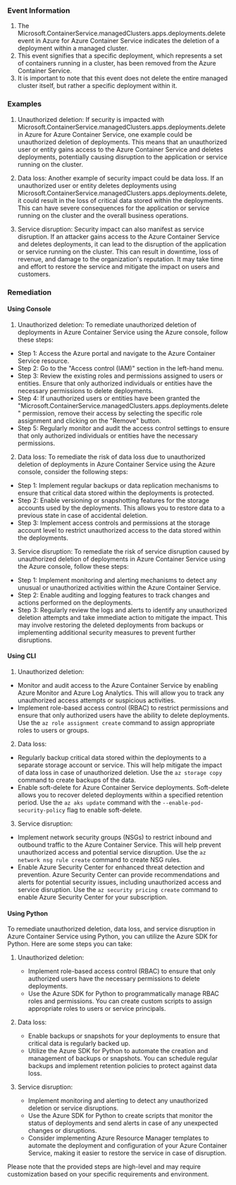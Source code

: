 
### Event Information

1. The Microsoft.ContainerService.managedClusters.apps.deployments.delete event in Azure for Azure Container Service indicates the deletion of a deployment within a managed cluster.
2. This event signifies that a specific deployment, which represents a set of containers running in a cluster, has been removed from the Azure Container Service.
3. It is important to note that this event does not delete the entire managed cluster itself, but rather a specific deployment within it.


### Examples

1. Unauthorized deletion: If security is impacted with Microsoft.ContainerService.managedClusters.apps.deployments.delete in Azure for Azure Container Service, one example could be unauthorized deletion of deployments. This means that an unauthorized user or entity gains access to the Azure Container Service and deletes deployments, potentially causing disruption to the application or service running on the cluster.

2. Data loss: Another example of security impact could be data loss. If an unauthorized user or entity deletes deployments using Microsoft.ContainerService.managedClusters.apps.deployments.delete, it could result in the loss of critical data stored within the deployments. This can have severe consequences for the application or service running on the cluster and the overall business operations.

3. Service disruption: Security impact can also manifest as service disruption. If an attacker gains access to the Azure Container Service and deletes deployments, it can lead to the disruption of the application or service running on the cluster. This can result in downtime, loss of revenue, and damage to the organization's reputation. It may take time and effort to restore the service and mitigate the impact on users and customers.

### Remediation

#### Using Console

1. Unauthorized deletion: To remediate unauthorized deletion of deployments in Azure Container Service using the Azure console, follow these steps:

- Step 1: Access the Azure portal and navigate to the Azure Container Service resource.
- Step 2: Go to the "Access control (IAM)" section in the left-hand menu.
- Step 3: Review the existing roles and permissions assigned to users or entities. Ensure that only authorized individuals or entities have the necessary permissions to delete deployments.
- Step 4: If unauthorized users or entities have been granted the "Microsoft.ContainerService.managedClusters.apps.deployments.delete" permission, remove their access by selecting the specific role assignment and clicking on the "Remove" button.
- Step 5: Regularly monitor and audit the access control settings to ensure that only authorized individuals or entities have the necessary permissions.

2. Data loss: To remediate the risk of data loss due to unauthorized deletion of deployments in Azure Container Service using the Azure console, consider the following steps:

- Step 1: Implement regular backups or data replication mechanisms to ensure that critical data stored within the deployments is protected.
- Step 2: Enable versioning or snapshotting features for the storage accounts used by the deployments. This allows you to restore data to a previous state in case of accidental deletion.
- Step 3: Implement access controls and permissions at the storage account level to restrict unauthorized access to the data stored within the deployments.

3. Service disruption: To remediate the risk of service disruption caused by unauthorized deletion of deployments in Azure Container Service using the Azure console, follow these steps:

- Step 1: Implement monitoring and alerting mechanisms to detect any unusual or unauthorized activities within the Azure Container Service.
- Step 2: Enable auditing and logging features to track changes and actions performed on the deployments.
- Step 3: Regularly review the logs and alerts to identify any unauthorized deletion attempts and take immediate action to mitigate the impact. This may involve restoring the deleted deployments from backups or implementing additional security measures to prevent further disruptions.

#### Using CLI

1. Unauthorized deletion:
- Monitor and audit access to the Azure Container Service by enabling Azure Monitor and Azure Log Analytics. This will allow you to track any unauthorized access attempts or suspicious activities.
- Implement role-based access control (RBAC) to restrict permissions and ensure that only authorized users have the ability to delete deployments. Use the `az role assignment create` command to assign appropriate roles to users or groups.

2. Data loss:
- Regularly backup critical data stored within the deployments to a separate storage account or service. This will help mitigate the impact of data loss in case of unauthorized deletion. Use the `az storage copy` command to create backups of the data.
- Enable soft-delete for Azure Container Service deployments. Soft-delete allows you to recover deleted deployments within a specified retention period. Use the `az aks update` command with the `--enable-pod-security-policy` flag to enable soft-delete.

3. Service disruption:
- Implement network security groups (NSGs) to restrict inbound and outbound traffic to the Azure Container Service. This will help prevent unauthorized access and potential service disruption. Use the `az network nsg rule create` command to create NSG rules.
- Enable Azure Security Center for enhanced threat detection and prevention. Azure Security Center can provide recommendations and alerts for potential security issues, including unauthorized access and service disruption. Use the `az security pricing create` command to enable Azure Security Center for your subscription.

#### Using Python

To remediate unauthorized deletion, data loss, and service disruption in Azure Container Service using Python, you can utilize the Azure SDK for Python. Here are some steps you can take:

1. Unauthorized deletion:
   - Implement role-based access control (RBAC) to ensure that only authorized users have the necessary permissions to delete deployments.
   - Use the Azure SDK for Python to programmatically manage RBAC roles and permissions. You can create custom scripts to assign appropriate roles to users or service principals.

2. Data loss:
   - Enable backups or snapshots for your deployments to ensure that critical data is regularly backed up.
   - Utilize the Azure SDK for Python to automate the creation and management of backups or snapshots. You can schedule regular backups and implement retention policies to protect against data loss.

3. Service disruption:
   - Implement monitoring and alerting to detect any unauthorized deletion or service disruptions.
   - Use the Azure SDK for Python to create scripts that monitor the status of deployments and send alerts in case of any unexpected changes or disruptions.
   - Consider implementing Azure Resource Manager templates to automate the deployment and configuration of your Azure Container Service, making it easier to restore the service in case of disruption.

Please note that the provided steps are high-level and may require customization based on your specific requirements and environment.

